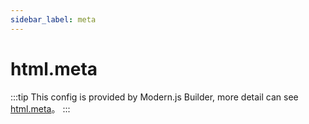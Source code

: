 ```yaml
---
sidebar_label: meta
---
```


# html.meta

:::tip
This config is provided by Modern.js Builder, more detail can see [html.meta](https://modernjs.dev/builder/en/api/config-html.html#htmlmeta)。
:::


<Main />

